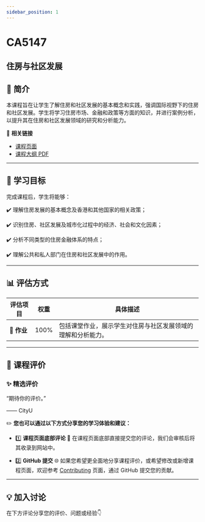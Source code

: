 ```yaml
---
sidebar_position: 1
---
```


# CA5147
## 住房与社区发展

## **📘 简介**
本课程旨在让学生了解住房和社区发展的基本概念和实践，强调国际视野下的住房和社区发展。学生将学习住房市场、金融和政策等方面的知识，并进行案例分析，以提升其在住房和社区发展领域的研究和分析能力。

🔗 **相关链接**
- [课程页面](https://www.cityu.edu.hk/catalogue/pg/202526/course/CA5147.htm)
- [课程大纲 PDF](https://www.cityu.edu.hk/catalogue/pg/202526/course/CA5147.pdf)

---

## **🎯 学习目标**

完成课程后，学生将能够：

✔️ 理解住房发展的基本概念及香港和其他国家的相关政策；

✔️ 识别住房、社区发展及城市化过程中的经济、社会和文化因素；

✔️ 分析不同类型的住房金融体系的特点；

✔️ 理解公共和私人部门在住房和社区发展中的作用。

---

## **📊 评估方式**

| **评估项目**          | **权重** | **具体描述**                                                                                       |
|----------------------|---------|---------------------------------------------------------------------------------------------------|
| **📝 作业**           | 100%    | 包括课堂作业，展示学生对住房与社区发展领域的理解和分析能力。                                       |

---

## **💬 课程评价**

### ✨ **精选评价**
<div className={commentStyles.commentBox}>
    <p className={commentStyles.commentText}>
        “期待你的评价。”
    </p>
    <p className={commentStyles.commentAuthor}>—— CityU</p>
</div>

✏️ **您也可以通过以下方式分享您的学习体验和建议：**

- 1️⃣ **课程页面底部评论**
💬 在课程页面底部直接提交您的评论，我们会审核后将其收录到网站中。

- 2️⃣ **GitHub 提交**
🌐 如果您希望更全面地分享课程评价，或希望修改或新增课程页面，欢迎参考 [Contributing](/contributing) 页面，通过 GitHub 提交您的贡献。

---

## **💡 加入讨论**

在下方评论分享您的评价、问题或经验👇
<Utterances />